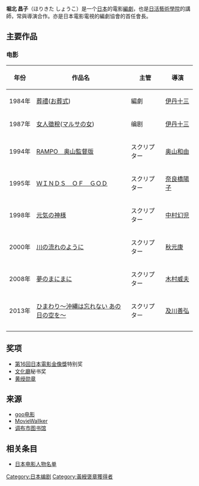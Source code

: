 '''堀北 昌子'''（ほりきた しょうこ{{bd|||}}）是一个[[日本|日本]]的電影[[編劇|編劇]]，也是[[日活藝術學院|日活藝術學院]]的講師，常與導演合作。亦是日本電影電視的編劇協會的首任會長。

==主要作品==
===电影===
{| class="wikitable" style="text-align: center; font-size: smaller;"
|-
!style="white-space: nowrap;"|年份
!style="white-space: nowrap;"|作品名
!style="white-space: nowrap;"|主管
!style="white-space: nowrap;"|導演
|-
|style="white-space: nowrap;" rowspan="1"|1984年
| [[葬禮|葬禮]]([[お葬式|お葬式]])
| 編劇
| [[伊丹十三|伊丹十三]]
|-
|style="white-space: nowrap;" rowspan="1"|1987年
| [[女人徵稅|女人徵稅]]([[マルサの女|マルサの女]])
| 编剧
| [[伊丹十三|伊丹十三]]
|-
|style="white-space: nowrap;" rowspan="1"|1994年
| [[RAMPO#奥山バージョン|RAMPO　奥山監督版]]
| スクリプター
| [[奥山和由|奥山和由]]
|-
|style="white-space: nowrap;" rowspan="1"|1995年
| [[THE_WINDS_OF_GOD#WINDS_OF_GOD_(1995年版)|ＷＩＮＤＳ　ＯＦ　ＧＯＤ]]
| スクリプター
| [[奈良橋陽子|奈良橋陽子]]
|-
|style="white-space: nowrap;" rowspan="1"|1998年
| [[元気の神様|元気の神様]]
| スクリプター
| [[中村幻児|中村幻児]]
|-
|style="white-space: nowrap;" rowspan="1"|2000年
| [[川の流れのように|川の流れのように]]
| スクリプター
| [[秋元康|秋元康]]
|-
|style="white-space: nowrap;" rowspan="1"|2008年
| [[夢のまにまに|夢のまにまに]]
| スクリプター
| [[木村威夫|木村威夫]]
|-
|style="white-space: nowrap;" rowspan="1"|2013年
| [[ひまわり〜沖縄は忘れない_あの日の空を〜|ひまわり〜沖縄は忘れない あの日の空を〜]]
| スクリプター
| [[及川善弘|及川善弘]]
|-
|-
|}

==奖项==
*[[第16回日本電影金像獎|第16回日本電影金像獎]]特别奖
*[[文化廳|文化廳]]秘书奖
*[[勋章＃黄绶勋章|黄绶勋章]]

==来源==
* [http://movie.goo.ne.jp/cast/c126929/index.html goo电影]{{dead link|date=2018年5月 |bot=InternetArchiveBot |fix-attempted=yes }}
* [http://movie.walkerplus.com/person/119933/ MovieWallker] {{Wayback|url=http://movie.walkerplus.com/person/119933/ |date=20200103021621 }}
* [https://web.archive.org/web/20160304065227/http://chofu.town-info.com/units/36243/hotrikitamasako/ 调布市图书馆]

==相关条目==
* [[日本电影人物名单|日本电影人物名单]]

{{Japan-bio-stub}}

{{DEFAULTSORT:Horikita Shouko}}
[[Category:日本编剧|Category:日本编剧]]
[[Category:黃綬褒章獲得者|Category:黃綬褒章獲得者]]